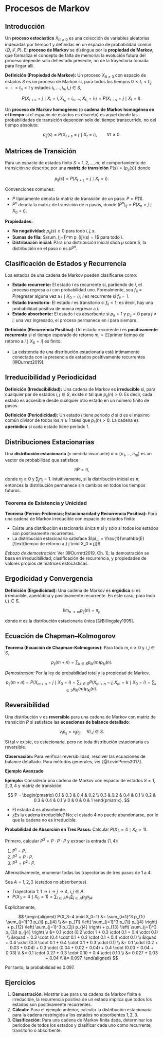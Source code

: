 # Procesos de Markov

## Introducción

Un **proceso estocástico** ${X_t}_{t \geq 0}$ es una colección de variables aleatorias indexadas por tiempo $t$ y definidas en un espacio de probabilidad común $(\Omega, \mathcal{F}, P)$. El **proceso de Markov** se distingue por la **propiedad de Markov**, que formaliza el concepto de falta de memoria: la evolución futura del proceso depende solo del estado presente, no de la trayectoria tomada para llegar allí.

**Definición (Propiedad de Markov):**
Un proceso ${X_t}_{t \geq 0}$ con espacio de estados $S$ es un proceso de Markov si, para todos los tiempos $0 \leq t_1 < t_2 < \cdots < t_n < t$ y estados $i_1, \dots, i_n, i, j \in S$,

$$
P(X_{t+s} = j \mid X_t = i, X_{t_n} = i_n, \dots, X_{t_1} = i_1) = P(X_{t+s} = j \mid X_t = i).
$$

Un **proceso de Markov homogéneo** (o **cadena de Markov homogénea en el tiempo** si el espacio de estados es discreto) es aquel donde las probabilidades de transición dependen solo del tiempo transcurrido, no del tiempo absoluto:

$$
p_{ij}(s) = P(X_{t+s} = j \mid X_t = i), \qquad \forall t \geq 0.
$$

## Matrices de Transición

Para un espacio de estados finito $S = {1, 2, \ldots, m}$, el comportamiento de transición se describe por una **matriz de transición** $P(s) = (p_{ij}(s))$ donde

$$
p_{ij}(s) = P(X_{t+s} = j \mid X_t = i).
$$

Convenciones comunes:

* $P$ típicamente denota la matriz de transición de un paso: $P = P(1)$.
* $P^n$ denota la matriz de transición de $n$ pasos, donde $(P^n)_{ij} = P(X_{n} = j \mid X_0 = i)$.

**Propiedades:**

* **No negatividad:** $p_{ij}(s) \geq 0$ para todo $i,j,s$.
* **Sumas de fila:** $\sum_{j=1}^m p_{ij}(s) = 1$ para todo $i$.
* **Distribución inicial:** Para una distribución inicial dada $\mu$ sobre $S$, la distribución en el paso $n$ es $\mu P^n$.

## Clasificación de Estados y Recurrencia

Los estados de una cadena de Markov pueden clasificarse como:

* **Estado recurrente:** El estado $i$ es recurrente si, partiendo de $i$, el proceso regresa a $i$ con probabilidad uno. Formalmente, sea $f_{ii} = P(\text{regresar alguna vez a } i \mid X_0 = i)$; $i$ es recurrente si $f_{ii} = 1$.
* **Estado transitorio:** El estado $i$ es transitorio si $f_{ii} < 1$; es decir, hay una probabilidad positiva de nunca regresar a $i$.
* **Estado absorbente:** El estado $i$ es absorbente si $p_{ii} = 1$ y $p_{ij} = 0$ para $j \neq i$; una vez ingresado, el proceso permanece en $i$ para siempre.

**Definición (Recurrencia Positiva):**
Un estado recurrente $i$ es **positivamente recurrente** si el tiempo esperado de retorno $m_i = \mathbb{E}[\text{primer tiempo de retorno a } i \mid X_0 = i]$ es finito.

* La existencia de una distribución estacionaria está íntimamente conectada con la presencia de estados positivamente recurrentes [@Durrett2019].

## Irreducibilidad y Periodicidad

**Definición (Irreducibilidad):**
Una cadena de Markov es **irreducible** si, para cualquier par de estados $i,j \in S$, existe $n$ tal que $p_{ij}(n) > 0$. Es decir, cada estado es accesible desde cualquier otro estado en un número finito de pasos.

**Definición (Periodicidad):**
Un estado $i$ tiene período $d$ si $d$ es el máximo común divisor de todos los $n \geq 1$ tales que $p_{ii}(n) > 0$. La cadena es **aperiódica** si cada estado tiene período 1.

## Distribuciones Estacionarias

Una **distribución estacionaria** (o medida invariante) $\pi = (\pi_1, \ldots, \pi_m)$ es un vector de probabilidad que satisface

$$
\pi P = \pi,
$$

donde $\pi_j \geq 0$ y $\sum_j \pi_j = 1$. Intuitivamente, si la distribución inicial es $\pi$, entonces la distribución permanece sin cambios en todos los tiempos futuros.

### Teorema de Existencia y Unicidad

**Teorema (Perron–Frobenius; Estacionaridad y Recurrencia Positiva):**
Para una cadena de Markov irreducible con espacio de estados finito:

* Existe una distribución estacionaria única $\pi$ si y solo si todos los estados son positivamente recurrentes.
* La distribución estacionaria satisface $\pi_j = \frac{1}{\mathbb{E}[\text{tiempo de retorno a } j \mid X_0 = j]}$.

*Esbozo de demostración:* Ver [@Durrett2019, Ch. 1]; la demostración se basa en irreducibilidad, clasificación de recurrencia, y propiedades de valores propios de matrices estocásticas.

## Ergodicidad y Convergencia

**Definición (Ergodicidad):**
Una cadena de Markov es **ergódica** si es irreducible, aperiódica y positivamente recurrente. En este caso, para todo $i,j \in S$,

$$
\lim_{n \to \infty} p_{ij}(n) = \pi_j,
$$

donde $\pi$ es la distribución estacionaria única [@Billingsley1995].

## Ecuación de Chapman–Kolmogorov

**Teorema (Ecuación de Chapman–Kolmogorov):**
Para todo $m, n \geq 0$ y $i,j \in S$,

$$
p_{ij}(m+n) = \sum_{k \in S} p_{ik}(m) p_{kj}(n).
$$

*Demostración:*
Por la ley de probabilidad total y la propiedad de Markov,

$$
p_{ij}(m+n) = P(X_{m+n} = j \mid X_0 = i) = \sum_{k \in S} P(X_{m+n} = j, X_m = k \mid X_0 = i) = \sum_{k \in S} p_{ik}(m) p_{kj}(n).
$$

## Reversibilidad

Una distribución $\nu$ es **reversible** para una cadena de Markov con matriz de transición $P$ si satisface las **ecuaciones de balance detallado**:

$$
\nu_i p_{ij} = \nu_j p_{ji}, \quad \forall i,j \in S.
$$

Si tal $\nu$ existe, es estacionaria, pero no toda distribución estacionaria es reversible.

**Observación:**
Para verificar reversibilidad, resolver las ecuaciones de balance detallado. Para métodos generales, ver [@LevinPeres2017].

**Ejemplo Avanzado**

**Ejemplo:**
Considerar una cadena de Markov con espacio de estados $S = {1,2,3,4}$ y matriz de transición

$$
P = \begin{pmatrix}
0.1 & 0.3 & 0.4 & 0.2 \\
0.3 & 0.2 & 0.4 & 0.1 \\
0.2 & 0.3 & 0.4 & 0.1 \\
0 & 0 & 0 & 1
\end{pmatrix}.
$$

* El estado 4 es absorbente.
* ¿Es la cadena irreducible?
  No; el estado 4 no puede abandonarse, por lo que la cadena no es irreducible.

**Probabilidad de Absorción en Tres Pasos:**
Calcular $P(X_3 = 4 \mid X_0 = 1)$.

Primero, calcular $P^3 = P \cdot P \cdot P$ y extraer la entrada $(1,4)$:

1. $P^1 = P$.
2. $P^2 = P \cdot P$.
3. $P^3 = P^2 \cdot P$.

Alternativamente, enumerar todas las trayectorias de tres pasos de 1 a 4:

Sea $A = {1,2,3}$ (estados no absorbentes).

* Trayectoria 1: $1 \rightarrow i \rightarrow j \rightarrow 4$, $i,j \in A$.
* $P(X_3=4 \mid X_0=1) = \sum_{i \in A} p_{1i} \sum_{j \in A} p_{ij} p_{j4}$.

Explícitamente,

$$
\begin{aligned}
P(X_3=4 \mid X_0=1) &= \sum_{i=1}^3 p_{1i} \sum_{j=1}^3 p_{ij} p_{j4} \\
&= p_{11} \left( \sum_{j=1}^3 p_{1j} p_{j4} \right) + p_{12} \left( \sum_{j=1}^3 p_{2j} p_{j4} \right) + p_{13} \left( \sum_{j=1}^3 p_{3j} p_{j4} \right) \\
&= 0.1 \cdot (0.2 \cdot 1 + 0.3 \cdot 0.1 + 0.4 \cdot 0.1) \\
&\quad + 0.3 \cdot (0.4 \cdot 0.1 + 0.2 \cdot 0.1 + 0.4 \cdot 0.1) \\
&\quad + 0.4 \cdot (0.3 \cdot 0.1 + 0.4 \cdot 0.1 + 0.3 \cdot 0.1) \\
&= 0.1 \cdot (0.2 + 0.03 + 0.04) + 0.3 \cdot (0.04 + 0.02 + 0.04) + 0.4 \cdot (0.03 + 0.04 + 0.03) \\
&= 0.1 \cdot 0.27 + 0.3 \cdot 0.10 + 0.4 \cdot 0.10 \\
&= 0.027 + 0.03 + 0.04 \\
&= 0.097.
\end{aligned}
$$

Por tanto, la probabilidad es $0.097$.

## Ejercicios

1. **Demostración:** Mostrar que para una cadena de Markov finita e irreducible, la recurrencia positiva de un estado implica que todos los estados son positivamente recurrentes.
2. **Cálculo:** Para el ejemplo anterior, calcular la distribución estacionaria para la cadena restringida a los estados no absorbentes ${1,2,3}$.
3. **Clasificación:** Para una cadena de Markov finita dada, determinar los períodos de todos los estados y clasificar cada uno como recurrente, transitorio o absorbente.
